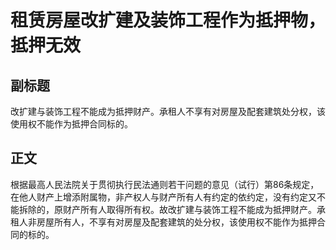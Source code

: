 # 租赁房屋改扩建及装饰工程作为抵押物，抵押无效
## 副标题
改扩建与装饰工程不能成为抵押财产。承租人不享有对房屋及配套建筑处分权，该使用权不能作为抵押合同标的。
## 正文
根据最高人民法院关于贯彻执行民法通则若干问题的意见（试行）第86条规定，在他人财产上增添附属物，非产权人与财产所有人有约定的依约定，没有约定又不能拆除的，原财产所有人取得所有权。故改扩建与装饰工程不能成为抵押财产。承租人非房屋所有人，不享有对房屋及配套建筑的处分权，该使用权不能作为抵押合同的标的。